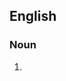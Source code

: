 {{also|monsignori}}

==English==

===Noun===
{{head|en|noun form}}

# {{plural of|Monsignor|lang=en}}